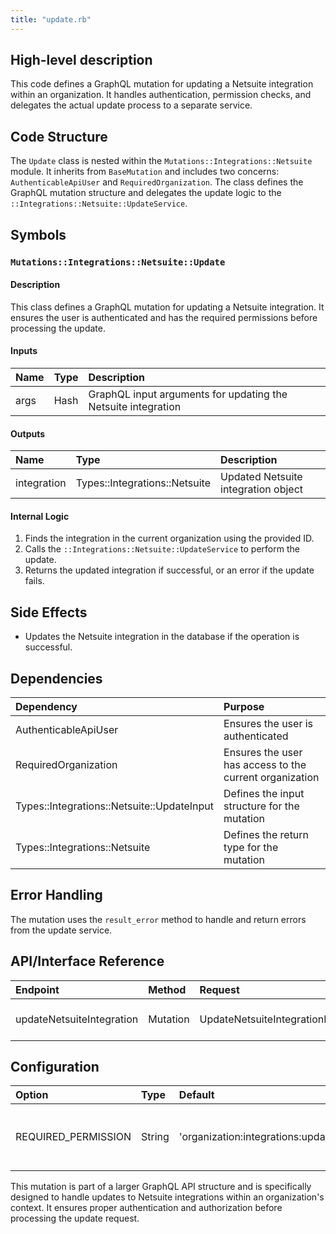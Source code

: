 ```yaml
---
title: "update.rb"
---
```


## High-level description
This code defines a GraphQL mutation for updating a Netsuite integration within an organization. It handles authentication, permission checks, and delegates the actual update process to a separate service.

## Code Structure
The `Update` class is nested within the `Mutations::Integrations::Netsuite` module. It inherits from `BaseMutation` and includes two concerns: `AuthenticableApiUser` and `RequiredOrganization`. The class defines the GraphQL mutation structure and delegates the update logic to the `::Integrations::Netsuite::UpdateService`.

## Symbols

### `Mutations::Integrations::Netsuite::Update`
#### Description
This class defines a GraphQL mutation for updating a Netsuite integration. It ensures the user is authenticated and has the required permissions before processing the update.

#### Inputs
| Name | Type | Description |
|:-----|:-----|:------------|
| args | Hash | GraphQL input arguments for updating the Netsuite integration |

#### Outputs
| Name | Type | Description |
|:-----|:-----|:------------|
| integration | Types::Integrations::Netsuite | Updated Netsuite integration object |

#### Internal Logic
1. Finds the integration in the current organization using the provided ID.
2. Calls the `::Integrations::Netsuite::UpdateService` to perform the update.
3. Returns the updated integration if successful, or an error if the update fails.

## Side Effects
- Updates the Netsuite integration in the database if the operation is successful.

## Dependencies
| Dependency | Purpose |
|:-----------|:--------|
| AuthenticableApiUser | Ensures the user is authenticated |
| RequiredOrganization | Ensures the user has access to the current organization |
| Types::Integrations::Netsuite::UpdateInput | Defines the input structure for the mutation |
| Types::Integrations::Netsuite | Defines the return type for the mutation |

## Error Handling
The mutation uses the `result_error` method to handle and return errors from the update service.

## API/Interface Reference
| Endpoint | Method | Request | Response | Description |
|:---------|:-------|:--------|:---------|:------------|
| updateNetsuiteIntegration | Mutation | UpdateNetsuiteIntegrationInput | NetsuiteIntegration | Updates a Netsuite integration |

## Configuration
| Option | Type | Default | Description |
|:-------|:-----|:--------|:------------|
| REQUIRED_PERMISSION | String | 'organization:integrations:update' | Permission required to perform this mutation |

This mutation is part of a larger GraphQL API structure and is specifically designed to handle updates to Netsuite integrations within an organization's context. It ensures proper authentication and authorization before processing the update request.